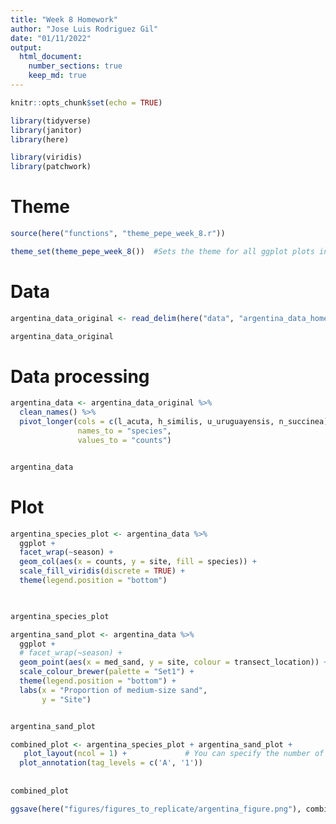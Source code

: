 ```yaml
---
title: "Week 8 Homework"
author: "Jose Luis Rodriguez Gil"
date: "01/11/2022"
output: 
  html_document:
    number_sections: true
    keep_md: true
---
```


```r
knitr::opts_chunk$set(echo = TRUE)
```

```r

library(tidyverse)
library(janitor)
library(here)

library(viridis)
library(patchwork)

```

# Theme

```r

source(here("functions", "theme_pepe_week_8.r"))

theme_set(theme_pepe_week_8())  #Sets the theme for all ggplot plots in this .Rmd file (no need to call it in the plot itself)


```


# Data

```r

argentina_data_original <- read_delim(here("data", "argentina_data_homework.txt"))

argentina_data_original

```


# Data processing

```r

argentina_data <- argentina_data_original %>% 
  clean_names() %>% 
  pivot_longer(cols = c(l_acuta, h_similis, u_uruguayensis, n_succinea), 
               names_to = "species",
               values_to = "counts")


argentina_data

```


# Plot


```r
argentina_species_plot <- argentina_data %>% 
  ggplot +
  facet_wrap(~season) +
  geom_col(aes(x = counts, y = site, fill = species)) +
  scale_fill_viridis(discrete = TRUE) +
  theme(legend.position = "bottom")
  


argentina_species_plot

```

```r

argentina_sand_plot <- argentina_data %>% 
  ggplot +
  # facet_wrap(~season) +
  geom_point(aes(x = med_sand, y = site, colour = transect_location)) +
  scale_colour_brewer(palette = "Set1") +
  theme(legend.position = "bottom") +
  labs(x = "Proportion of medium-size sand",
       y = "Site")


argentina_sand_plot


```


```r

combined_plot <- argentina_species_plot + argentina_sand_plot +
   plot_layout(ncol = 1) +             # You can specify the number of columns and rows
  plot_annotation(tag_levels = c('A', '1'))
  
  
combined_plot

```




```r

ggsave(here("figures/figures_to_replicate/argentina_figure.png"), combined_plot, width = 190, height = 200, units = "mm")

```




































